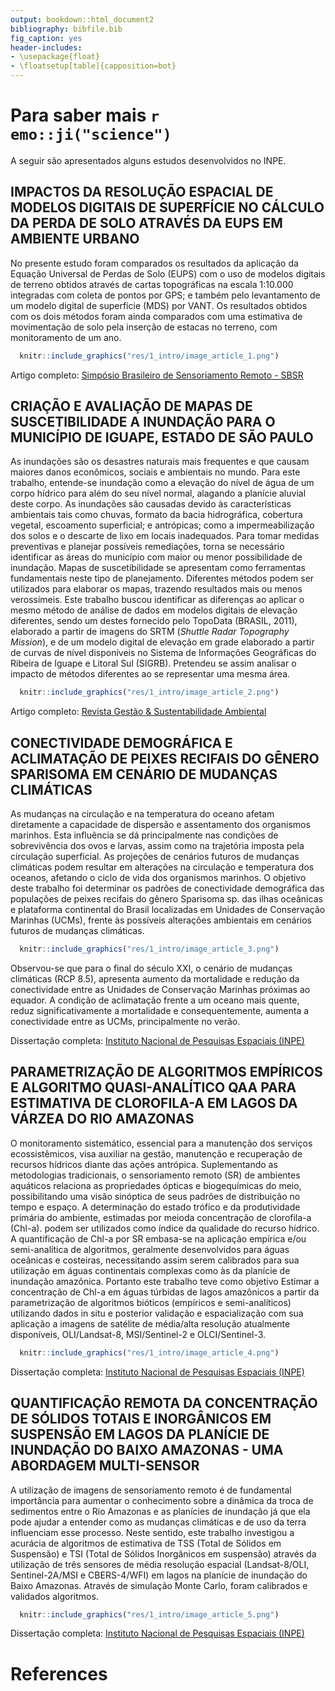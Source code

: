 ```yaml
---
output: bookdown::html_document2
bibliography: bibfile.bib
fig_caption: yes
header-includes:
- \usepackage{float}
- \floatsetup[table]{capposition=bot}
---
```


# Para saber mais `r emo::ji("science")`

A seguir são apresentados alguns estudos desenvolvidos no INPE.

## **IMPACTOS DA RESOLUÇÃO ESPACIAL DE MODELOS DIGITAIS DE SUPERFÍCIE NO CÁLCULO DA PERDA DE SOLO ATRAVÉS DA EUPS EM AMBIENTE URBANO**

No presente estudo foram comparados os resultados da aplicação da Equação Universal de Perdas de Solo (EUPS) com o uso de modelos digitais de terreno obtidos através de cartas topográficas na escala 1:10.000 integradas com coleta de pontos por GPS; e também pelo levantamento de um modelo digital de superfície (MDS) por VANT. Os resultados obtidos com os dois métodos foram ainda comparados com uma estimativa de movimentação de solo pela inserção de estacas no terreno, com monitoramento de um ano. 

```r
  knitr::include_graphics("res/1_intro/image_article_1.png")
```

Artigo completo: [Simpósio Brasileiro de Sensoriamento Remoto - SBSR](http://marte2.sid.inpe.br/col/sid.inpe.br/marte2/2017/09.25.14.55/doc/goto/sid.inpe.br/marte2/2017/10.27.15.55.49)


## **CRIAÇÃO E AVALIAÇÃO DE MAPAS DE SUSCETIBILIDADE A INUNDAÇÃO PARA O MUNICÍPIO DE IGUAPE, ESTADO DE SÃO PAULO**

As inundações são os desastres naturais mais frequentes e que causam maiores danos econômicos, sociais e ambientais no mundo. Para este trabalho, entende-se inundação como a elevação do nível de água de um corpo hídrico para além do seu nível normal, alagando a planície aluvial deste corpo. As inundações são causadas devido às características ambientais tais como chuvas, formato da bacia hidrográfica, cobertura vegetal, escoamento superficial; e antrópicas; como a impermeabilização dos solos e o descarte de lixo em locais inadequados.
Para tomar medidas preventivas e planejar possíveis remediações, torna se necessário identificar as áreas do município com maior ou menor possibilidade de inundação. Mapas de suscetibilidade se apresentam como ferramentas fundamentais neste tipo de planejamento. Diferentes métodos podem ser utilizados para elaborar os mapas, trazendo resultados mais ou menos verossímeis. Este trabalho buscou identificar as diferenças ao aplicar o mesmo método de análise de dados em modelos digitais de elevação diferentes, sendo um destes fornecido pelo TopoData (BRASIL, 2011), elaborado a partir de imagens do SRTM (*Shuttle Radar Topography Mission*), e de um modelo digital de elevação em grade elaborado a partir de curvas de nível disponíveis no Sistema de Informações Geográficas do Ribeira de Iguape e Litoral Sul (SIGRB). Pretendeu se assim analisar o impacto de métodos diferentes ao se representar uma mesma área.

```r
  knitr::include_graphics("res/1_intro/image_article_2.png")
```

Artigo completo: [Revista Gestão \& Sustentabilidade Ambiental](http://www.portaldeperiodicos.unisul.br/index.php/gestao_ambiental/article/view/7276)


## **CONECTIVIDADE DEMOGRÁFICA E ACLIMATAÇÃO DE PEIXES RECIFAIS DO GÊNERO SPARISOMA EM CENÁRIO DE MUDANÇAS CLIMÁTICAS**

As mudanças na circulação e na temperatura do oceano afetam diretamente a capacidade de dispersão e assentamento dos organismos marinhos. Esta influência se dá principalmente nas condições de sobrevivência dos ovos e larvas, assim como na trajetória imposta pela circulação superficial. As projeções de cenários futuros de mudanças climáticas podem resultar em alterações na circulação e temperatura dos oceanos, afetando o ciclo de vida dos organismos marinhos. O objetivo deste trabalho foi determinar os padrões de conectividade demográfica das populações de peixes recifais do gênero Sparisoma sp. das ilhas oceânicas e plataforma continental do Brasil localizadas em Unidades de Conservação Marinhas (UCMs), frente às possíveis alterações ambientais em cenários futuros de mudanças climáticas.

```r
  knitr::include_graphics("res/1_intro/image_article_3.png")
```

Observou-se que para o final do século XXI, o cenário de mudanças climáticas (RCP 8.5), apresenta aumento da mortalidade e redução da conectividade entre as Unidades de Conservação Marinhas próximas ao equador. A condição de aclimatação frente a um oceano mais quente, reduz significativamente a mortalidade e consequentemente, aumenta a conectividade entre as UCMs, principalmente no verão.

Dissertação completa: [Instituto Nacional de Pesquisas Espaciais (INPE)](http://mtc-m21c.sid.inpe.br/col/urlib.net/www/2017/11.22.19.04.03/doc/mirrorget.cgi?metadatarepository=sid.inpe.br/mtc-m21c/2019/04.05.17.41.55&choice=full&languagebutton=pt-BR)


## **PARAMETRIZAÇÃO DE ALGORITMOS EMPÍRICOS E ALGORITMO QUASI-ANALÍTICO QAA PARA ESTIMATIVA DE CLOROFILA-A EM LAGOS DA VÁRZEA DO RIO AMAZONAS**


O monitoramento sistemático, essencial para a manutenção dos serviços ecossistêmicos, visa auxiliar na gestão, manutenção e recuperação de recursos hídricos diante das ações antrópica. Suplementando as metodologias tradicionais, o sensoriamento remoto (SR) de ambientes aquáticos relaciona as propriedades ópticas e biogequímicas do meio, possibilitando uma visão sinóptica de seus padrões de distribuição no tempo e espaço. A determinação do estado trófico e da produtividade primária do ambiente, estimadas por meioda concentração de clorofila-a (Chl-a). podem ser utilizados como índice da qualidade do recurso hídrico. A quantificação de Chl-a por SR embasa-se na aplicação empírica e/ou semi-analítica de algoritmos, geralmente desenvolvidos para águas oceânicas e costeiras, necessitando assim serem calibrados para sua utilização em águas continentais complexas como às da planície de inundação amazônica. 
Portanto este trabalho teve como objetivo  Estimar a concentração de Chl-a em águas túrbidas de lagos amazônicos a partir da parametrização de algoritmos bióticos (empíricos e semi-analíticos) utilizando dados in situ e posterior validação e espacialização com sua aplicação a imagens de satélite de média/alta resolução atualmente disponíveis, OLI/Landsat-8, MSI/Sentinel-2 e OLCI/Sentinel-3.

```r
  knitr::include_graphics("res/1_intro/image_article_4.png")
```

Dissertação completa: [Instituto Nacional de Pesquisas Espaciais (INPE)](http://urlib.net/sid.inpe.br/mtc-m21c/2019/03.22.19.03)

## **QUANTIFICAÇÃO REMOTA DA CONCENTRAÇÃO DE SÓLIDOS TOTAIS E INORGÂNICOS EM SUSPENSÃO EM LAGOS DA PLANÍCIE DE INUNDAÇÃO DO BAIXO AMAZONAS - UMA ABORDAGEM MULTI-SENSOR**

A utilização de imagens de sensoriamento remoto é de fundamental importância para aumentar o conhecimento sobre a dinâmica da troca de sedimentos entre o Rio Amazonas e as planícies de inundação já que ela pode ajudar a entender como as mudanças climáticas e de uso da terra influenciam esse processo. Neste sentido, este trabalho investigou a acurácia de algoritmos de estimativa de TSS (Total de Sólidos em Suspensão) e TSI (Total de Sólidos Inorgânicos em suspensão) através da utilização de três sensores de média resolução espacial (Landsat-8/OLI, Sentinel-2A/MSI e CBERS-4/WFI) em lagos na planície de inundação do Baixo Amazonas. Através de simulação Monte Carlo, foram calibrados e validados algoritmos.

```r
  knitr::include_graphics("res/1_intro/image_article_5.png")
```

Dissertação completa: [Instituto Nacional de Pesquisas Espaciais (INPE)](http://urlib.net/sid.inpe.br/mtc-m21c/2019/01.30.16.35)


# References